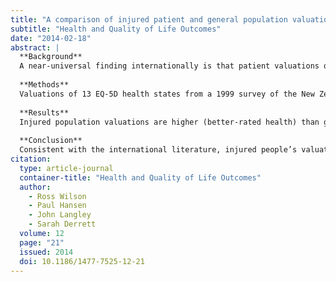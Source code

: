 ```yaml
---
title: "A comparison of injured patient and general population valuations of EQ-5D health states for New Zealand"
subtitle: "Health and Quality of Life Outcomes"
date: "2014-02-18"
abstract: |
  **Background**
  A near-universal finding internationally is that patient valuations of their own health, represented using the EQ-5D system, are mostly higher than general population valuations of the same EQ-5D states. This paper investigates whether this result also applies to New Zealand. Despite the EQ-5D’s widespread use for cost-utility analysis in New Zealand, in particular by the Pharmaceutical Management Agency (PHARMAC) for health technology assessments, no previous studies comparing patient and general population valuations have included data for New Zealand.
  
  **Methods**
  Valuations of 13 EQ-5D health states from a 1999 survey of the New Zealand general population (n = 396) are compared with injured New Zealanders’ (n = 2099) valuations of their own health (also represented on the EQ-5D) collected between 2007 and 2009 in the Prospective Outcomes of Injury Study. Which EQ-5D dimensions are most strongly associated with the population valuations is also investigated.
  
  **Results**
  Injured population valuations are higher (better-rated health) than general population valuations for all 13 health states considered except 11111 (no problems on any EQ-5D dimension). This difference, which tends to be larger the ‘worse’ the state, is statistically significant at the 10% level for most of the states. State 11111 is rated significantly lower by the injured population than the general population. Pain/discomfort is more important in determining valuations for the general population than for injured people, whereas problems with self-care are more important for the injured population; anxiety/depression is important in both general and injured population valuations.
  
  **Conclusion**
  Consistent with the international literature, injured people’s valuations of their own health are mostly higher than the general population’s hypothetical valuations of the same EQ-5D states for New Zealand. These differences are practically significant in the sense that they are larger than minimally important differences for the EQ-5D from the literature, and they appear capable of significantly affecting CUA results.
citation: 
  type: article-journal
  container-title: "Health and Quality of Life Outcomes"
  author:
    - Ross Wilson
    - Paul Hansen
    - John Langley
    - Sarah Derrett
  volume: 12
  page: "21"
  issued: 2014
  doi: 10.1186/1477-7525-12-21
---
```

